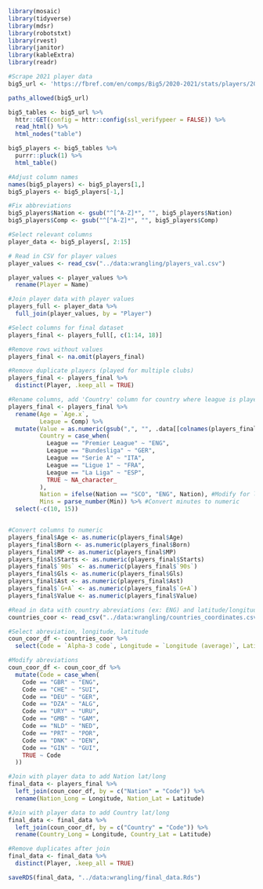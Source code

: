 ```r
library(mosaic)
library(tidyverse)
library(mdsr)
library(robotstxt)
library(rvest)
library(janitor)
library(kableExtra)
library(readr)
```

```r
#Scrape 2021 player data
big5_url <- 'https://fbref.com/en/comps/Big5/2020-2021/stats/players/2020-2021-Big-5-European-Leagues-Stats'

paths_allowed(big5_url)

big5_tables <- big5_url %>%
  httr::GET(config = httr::config(ssl_verifypeer = FALSE)) %>%
  read_html() %>%
  html_nodes("table")

big5_players <- big5_tables %>%
  purrr::pluck(1) %>%
  html_table()

#Adjust column names
names(big5_players) <- big5_players[1,]
big5_players <- big5_players[-1,]

#Fix abbreviations
big5_players$Nation <- gsub("^[^A-Z]*", "", big5_players$Nation)
big5_players$Comp <- gsub("^[^A-Z]*", "", big5_players$Comp)

#Select relevant columns
player_data <- big5_players[, 2:15]
```

```r
# Read in CSV for player values
player_values <- read_csv("../data:wrangling/players_val.csv")

player_values <- player_values %>%
  rename(Player = Name)
```

```r
#Join player data with player values
players_full <- player_data %>%
  full_join(player_values, by = "Player")

#Select columns for final dataset
players_final <- players_full[, c(1:14, 18)]

#Remove rows without values
players_final <- na.omit(players_final)

#Remove duplicate players (played for multiple clubs)
players_final <- players_final %>%
  distinct(Player, .keep_all = TRUE)

#Rename columns, add 'Country' column for country where league is played-in
players_final <- players_final %>%
  rename(Age = `Age.x`,  
         League = Comp) %>%
  mutate(Value = as.numeric(gsub(",", "", .data[[colnames(players_final)[15]]])), #Create Value column
         Country = case_when(
           League == "Premier League" ~ "ENG",
           League == "Bundesliga" ~ "GER",
           League == "Serie A" ~ "ITA",
           League == "Ligue 1" ~ "FRA",
           League == "La Liga" ~ "ESP",
           TRUE ~ NA_character_
         ),
         Nation = ifelse(Nation == "SCO", "ENG", Nation), #Modify for longitude/latitude
         Mins = parse_number(Min)) %>% #Convert minutes to numeric
  select(-c(10, 15))


#Convert columns to numeric
players_final$Age <- as.numeric(players_final$Age)
players_final$Born <- as.numeric(players_final$Born)
players_final$MP <- as.numeric(players_final$MP)
players_final$Starts <- as.numeric(players_final$Starts)
players_final$`90s` <- as.numeric(players_final$`90s`)
players_final$Gls <- as.numeric(players_final$Gls)
players_final$Ast <- as.numeric(players_final$Ast)
players_final$`G+A` <- as.numeric(players_final$`G+A`)
players_final$Value <- as.numeric(players_final$Value)
```

```r
#Read in data with country abreviations (ex: ENG) and latitude/longitude
countries_coor <- read_csv("../data:wrangling/countries_coordinates.csv")

#Select abreviation, longitude, latitude
coun_coor_df <- countries_coor %>%
  select(Code = `Alpha-3 code`, Longitude = `Longitude (average)`, Latitude = `Latitude (average)`)

#Modify abreviations
coun_coor_df <- coun_coor_df %>%
  mutate(Code = case_when(
    Code == "GBR" ~ "ENG",
    Code == "CHE" ~ "SUI",
    Code == "DEU" ~ "GER",
    Code == "DZA" ~ "ALG",
    Code == "URY" ~ "URU",
    Code == "GMB" ~ "GAM",
    Code == "NLD" ~ "NED",
    Code == "PRT" ~ "POR",
    Code == "DNK" ~ "DEN",
    Code == "GIN" ~ "GUI",
    TRUE ~ Code
  ))

#Join with player data to add Nation lat/long
final_data <- players_final %>%
  left_join(coun_coor_df, by = c("Nation" = "Code")) %>%
  rename(Nation_Long = Longitude, Nation_Lat = Latitude)

#Join with player data to add Country lat/long
final_data <- final_data %>%
  left_join(coun_coor_df, by = c("Country" = "Code")) %>%
  rename(Country_Long = Longitude, Country_Lat = Latitude)

#Remove duplicates after join
final_data <- final_data %>%
  distinct(Player, .keep_all = TRUE)

saveRDS(final_data, "../data:wrangling/final_data.Rds")

```
